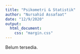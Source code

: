 ---
title: "Psikometri & Statistik"
author: "Nursahid Assafaat"
date: "12/9/2020"
output:
  html_document:
    css: "margin.css"
---
Belum tersedia.